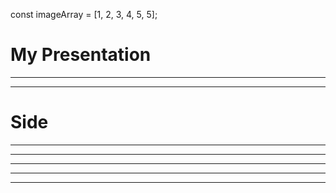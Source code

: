 const imageArray = [1, 2, 3, 4, 5, 5];

# My Presentation

---

<Slide answer="1994" />

---

# Side

<Slide answer="1994" />

---

<Slide answer="1994" />

---

<Slide answer="1994" />

---

<Slide answer="1994" />

---

<Slide answer="1994" />

---

<Slide answer="1994" />
